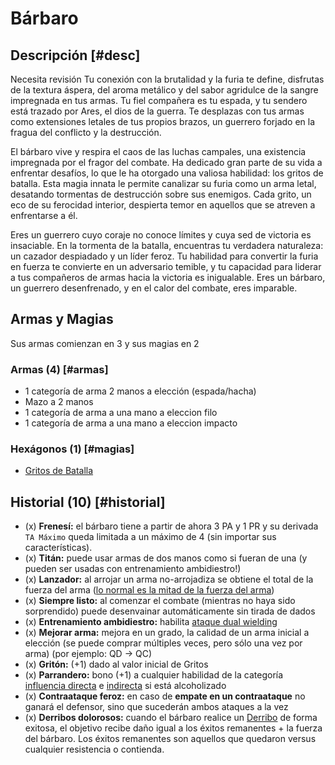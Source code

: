 

# Bárbaro

<Bleed>
  <Screenshot src={barbPic} alt="placeholder" full />
</Bleed>

## Descripción [#desc]

<Callout type="warning" emoji="🔎">
  Necesita revisión
</Callout>
Tu conexión con la brutalidad y la furia te define, disfrutas de la textura áspera,
del aroma metálico y del sabor agridulce de la sangre impregnada en tus armas. Tu
fiel compañera es tu espada, y tu sendero está trazado por Ares, el dios de la guerra.
Te desplazas con tus armas como extensiones letales de tus propios brazos, un guerrero
forjado en la fragua del conflicto y la destrucción.

El bárbaro vive y respira el caos de las luchas campales, una existencia impregnada
por el fragor del combate. Ha dedicado gran parte de su vida a enfrentar desafíos,
lo que le ha otorgado una valiosa habilidad: los gritos de batalla. Esta magia innata
le permite canalizar su furia como un arma letal, desatando tormentas de destrucción
sobre sus enemigos. Cada grito, un eco de su ferocidad interior, despierta temor
en aquellos que se atreven a enfrentarse a él.

Eres un guerrero cuyo coraje no conoce límites y cuya sed de victoria es insaciable.
En la tormenta de la batalla, encuentras tu verdadera naturaleza: un cazador despiadado
y un líder feroz. Tu habilidad para convertir la furia en fuerza te convierte en
un adversario temible, y tu capacidad para liderar a tus compañeros de armas hacia
la victoria es inigualable. Eres un bárbaro, un guerrero desenfrenado, y en el calor
del combate, eres imparable.

## Armas y Magias

Sus armas comienzan en 3 y sus magias en 2

### Armas (4) [#armas]

- 1 categoría de arma 2 manos a elección (espada/hacha)
- Mazo a 2 manos
- 1 categoría de arma a una mano a eleccion filo
- 1 categoría de arma a una mano a eleccion impacto

### Hexágonos (1) [#magias]

- [Gritos de Batalla](/docs/list-hexagons/e28)

## Historial (10) [#historial]

- (x) **Frenesí:** <Pill type="p"/> el bárbaro tiene a partir de ahora 3 PA y 1 PR y su derivada `TA Máximo` queda limitada a un máximo de 4 (sin importar sus características).
- (x) **Titán:** <Pill type="c"/> puede usar armas de dos manos como si fueran de una (y pueden ser usadas con entrenamiento ambidiestro!)
- (x) **Lanzador:** <Pill type="u"/> al arrojar un arma no-arrojadiza se obtiene el total de la fuerza del arma ([lo normal es la mitad de la fuerza del arma](/docs/ruling-combat/04#4-7))
- (x) **Siempre listo:** <Pill type="c"/> al comenzar el combate (mientras no haya sido sorprendido) puede desenvainar automáticamente sin tirada de dados
- (x) **Entrenamiento ambidiestro:** <Pill type="u"/> habilita [ataque dual wielding](/docs/ruling-combat/04#4-5)
- (x) **Mejorar arma:** <Pill type="u"/> mejora en un grado, la calidad de un arma inicial a elección (se puede comprar múltiples veces, pero sólo una vez por arma) (por ejemplo: QD -> QC)
- (x) **Gritón:** <Pill type="p"/> (+1) dado al valor inicial de Gritos
- (x) **Parrandero:** bono (+1) a cualquier habilidad de la categoría [influencia directa](/docs/list-skills/individual#cat-influ-directa) e [indirecta](/docs/list-skills/individual#cat-influ-sutil) si está alcoholizado
- (x) **Contraataque feroz:** <Pill type="p"/> en caso de **empate en un contraataque** no ganará el defensor, sino que sucederán ambos ataques a la vez
- (x) **Derribos dolorosos:** <Pill type="u"/> cuando el bárbaro realice un [Derribo](pages/docs/ruling-combat/03#3-6) de forma exitosa, el objetivo recibe daño igual a los éxitos remanentes + la fuerza del bárbaro. Los éxitos remanentes son aquellos que quedaron versus cualquier resistencia o contienda.
